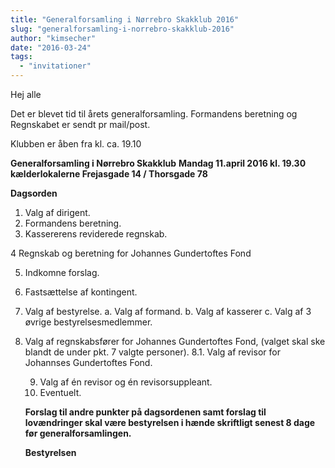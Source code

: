 ```yaml
---
title: "Generalforsamling i Nørrebro Skakklub 2016"
slug: "generalforsamling-i-norrebro-skakklub-2016"
author: "kimsecher"
date: "2016-03-24"
tags: 
  - "invitationer"
---
```


Hej alle

Det er blevet tid til årets generalforsamling. Formandens beretning og Regnskabet er sendt pr mail/post.

Klubben er åben fra kl. ca. 19.10

**Generalforsamling i Nørrebro Skakklub** **Mandag 11.april 2016 kl. 19.30** **kælderlokalerne Frejasgade 14 / Thorsgade 78**

**Dagsorden** 

1. Valg af dirigent.
2. Formandens beretning.
3. Kassererens reviderede regnskab.

4 Regnskab og beretning for Johannes Gundertoftes Fond

5. Indkomne forslag.
6. Fastsættelse af kontingent.
7. Valg af bestyrelse. a. Valg af formand. b. Valg af kasserer c. Valg af 3 øvrige bestyrelsesmedlemmer.
8. Valg af regnskabsfører for Johannes Gundertoftes Fond, (valget skal ske blandt de under pkt. 7 valgte personer). 8.1. Valg af revisor for Johannses Gundertoftes Fond.
    
    9. Valg af én revisor og én revisorsuppleant.
    10. Eventuelt.
    
    **Forslag til andre punkter på dagsordenen samt forslag til lovændringer skal være bestyrelsen i hænde skriftligt senest 8 dage før generalforsamlingen.**
    
    **Bestyrelsen**
